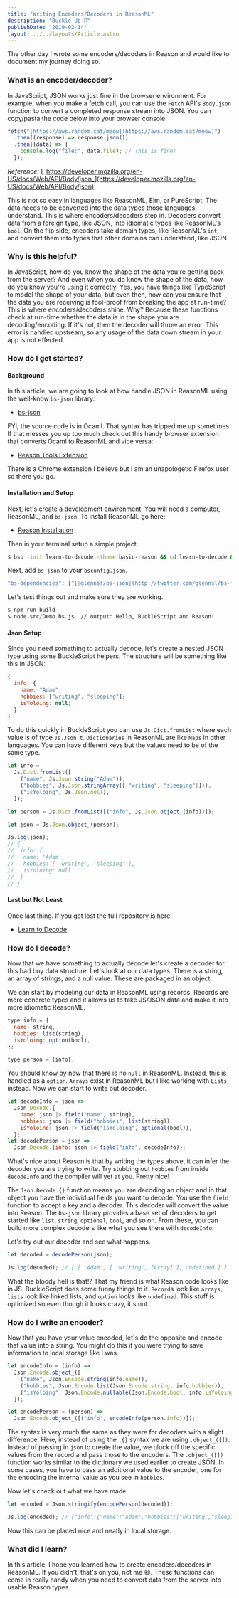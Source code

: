 ```yaml
---
title: "Writing Encoders/Decoders in ReasonML"
description: "Buckle Up 💺"
publishDate: "2019-02-14"
layout: ../../layouts/Article.astro
---
```


The other day I wrote some encoders/decoders in Reason and would like to document my journey doing so.

### What is an encoder/decoder?

In JavaScript, JSON works just fine in the browser environment. For example, when you make a fetch call, you can use the `Fetch` API's `Body.json` function to convert a completed response stream into JSON. You can copy/pasta the code below into your browser console.

```javascript
fetch("[https://aws.random.cat/meow](https://aws.random.cat/meow)")
  .then((response) => response.json())
  .then((data) => {
    console.log("file:", data.file); // This is fine!
  });
```

_Reference:_ [_https://developer.mozilla.org/en-US/docs/Web/API/Body/json_](https://developer.mozilla.org/en-US/docs/Web/API/Body/json)

This is not so easy in languages like ReasonML, Elm, or PureScript. The data needs to be converted into the data types those languages understand. This is where encoders/decoders step in. Decoders convert data from a foreign type, like JSON, into idiomatic types like ReasonML's `bool`. On the flip side, encoders take domain types, like ReasonML's `int`, and convert them into types that other domains can understand, like JSON.

### Why is this helpful?

In JavaScript, how do you know the shape of the data you're getting back from the server? And even when you do know the shape of the data, how do you know you're using it correctly. Yes, you have things like TypeScript to model the shape of your data, but even then, how can you ensure that the data you are receiving is fool-proof from breaking the app at run-time? This is where encoders/decoders shine. Why? Because these functions check at run-time whether the data is in the shape you are decoding/encoding. If it's not, then the decoder will throw an error. This error is handled upstream, so any usage of the data down stream in your app is not effected.

### How do I get started?

#### Background

In this article, we are going to look at how handle JSON in ReasonML using the well-know `bs-json` library.

- [bs-json](https://github.com/glennsl/bs-json)

FYI, the source code is in Ocaml. That syntax has tripped me up sometimes. If that messes you up too much check out this handy browser extension that converts Ocaml to ReasonML and vice versa:

- [Reason Tools Extension](https://addons.mozilla.org/en-US/firefox/addon/reason-tools/?src=search)

There is a Chrome extension I believe but I am an unapologetic Firefox user so there you go.

#### Installation and Setup

Next, let's create a development environment. You will need a computer, ReasonML, and `bs-json`. To install ReasonML go here:

- [Reason Installation](https://reasonml.github.io/docs/en/installation)

Then in your terminal setup a simple project.

```bash
$ bsb -init learn-to-decode -theme basic-reason && cd learn-to-decode && yarn install && yarn add @glennsl/bs-json
```

Next, add `bs-json` to your `bsconfig.json`.

```javascript
"bs-dependencies": ["[@glennsl/bs-json](http://twitter.com/glennsl/bs-json "Twitter profile for @glennsl/bs-json")"],
```

Let's test things out and make sure they are working.

```bash
$ npm run build
$ node src/Demo.bs.js  // output: Hello, BuckleScript and Reason!
```

#### Json Setup

Since you need something to actually decode, let's create a nested JSON type using some BuckleScript helpers. The structure will be something like this in JSON:

```javascript
{
  info: {
    name: "Adam";
    hobbies: ["writing", "sleeping"];
    isYoloing: null;
  }
}
```

To do this quickly in BuckleScript you can use `Js.Dict.fromList` where each value is of type `Js.Json.t`. `Dictionaries` in ReasonML are like `Maps` in other languages. You can have different keys but the values need to be of the same type.

```javascript
let info =
  Js.Dict.fromList([
    ("name", Js.Json.string("Adam")),
    ("hobbies", Js.Json.stringArray([|"writing", "sleeping"|])),
    ("isYoloing", Js.Json.null),
  ]);

let person = Js.Dict.fromList([("info", Js.Json.object_(info))]);

let json = Js.Json.object_(person);

Js.log(json);
// {
//  info: {
//   name: 'Adam',
//   hobbies: [ 'writing', 'sleeping' ],
//   isYoloing: null
//  }
// }
```

#### Last but Not Least

Once last thing. If you get lost the full repository is here:

- [Learn to Decode](https://github.com/arecvlohe/learn-to-decode)

### How do I decode?

Now that we have something to actually decode let's create a decoder for this bad boy data structure. Let's look at our data types. There is a string, an array of strings, and a null value. These are packaged in an object.

We can start by modeling our data in ReasonML using records. Records are more concrete types and it allows us to take JS/JSON data and make it into more idiomatic ReasonML.

```javascript
type info = {
  name: string,
  hobbies: list(string),
  isYoloing: option(bool),
};

type person = {info};
```

You should know by now that there is no `null` in ReasonML. Instead, this is handled as a `option`. `Arrays` exist in ReasonML but I like working with `Lists` instead. Now we can start to write out decoder.

```javascript
let decodeInfo = json =>
  Json.Decode.{
    name: json |> field("name", string),
    hobbies: json |> field("hobbies", list(string)),
    isYoloing: json |> field("isYoloing", optional(bool)),
  };
let decodePerson = json =>
  Json.Decode.{info: json |> field("info", decodeInfo)};
```

What's nice about Reason is that by writing the types above, it can infer the decoder you are trying to write. Try stubbing out `hobbies` from inside `decodeInfo` and the compiler will yet at you. Pretty nice!

The `Json.Decode.{}` function means you are decoding an object and in that object you have the individual fields you want to decode. You use the `field` function to accept a key and a decoder. This decoder will convert the value into Reason. The `bs-json` library provides a base set of decoders to get started like `list`, `string`, `optional`, `bool`, and so on. From these, you can build more complex decoders like what you see there with `decodeInfo`.

Let's try out our decoder and see what happens.

```javascript
let decoded = decodePerson(json);

Js.log(decoded); // [ [ 'Adam', [ 'writing', [Array] ], undefined ] ]
```

What the bloody hell is that!? That my friend is what Reason code looks like in JS. BuckleScript does some funny things to it. `Record`s look like `arrays`, `lists` look like linked lists, and `option` looks like `undefined`. This stuff is optimized so even though it looks crazy, it's not.

### How do I write an encoder?

Now that you have your value encoded, let's do the opposite and encode that value into a string. You might do this if you were trying to save information to local storage like I was.

```javascript
let encodeInfo = (info) =>
  Json.Encode.object_([
    ("name", Json.Encode.string(info.name)),
    ("hobbies", Json.Encode.list(Json.Encode.string, info.hobbies)),
    ("isYoloing", Json.Encode.nullable(Json.Encode.bool, info.isYoloing)),
  ]);

let encodePerson = (person) =>
  Json.Encode.object_([("info", encodeInfo(person.info))]);
```

The syntax is very much the same as they were for decoders with a slight difference. Here, instead of using the `.{}` syntax we are using `.object_([])`. Instead of passing in `json` to create the value, we pluck off the specific values from the record and pass those to the encoders. The `.object_([])` function works similar to the dictionary we used earlier to create JSON. In some cases, you have to pass an additional value to the encoder, one for the encoding the internal value as you see in `hobbies`.

Now let's check out what we have made.

```javascript
let encoded = Json.stringify(encodePerson(decoded));

Js.log(encoded); // {"info":{"name":"Adam","hobbies":["writing","sleeping"],"isYoloing":null}}
```

Now this can be placed nice and neatly in local storage.

### What did I learn?

In this article, I hope you learned how to create encoders/decoders in ReasonML. If you didn't, that's on you, not me 😄. These functions can come in really handy when you need to convert data from the server into usable Reason types.
